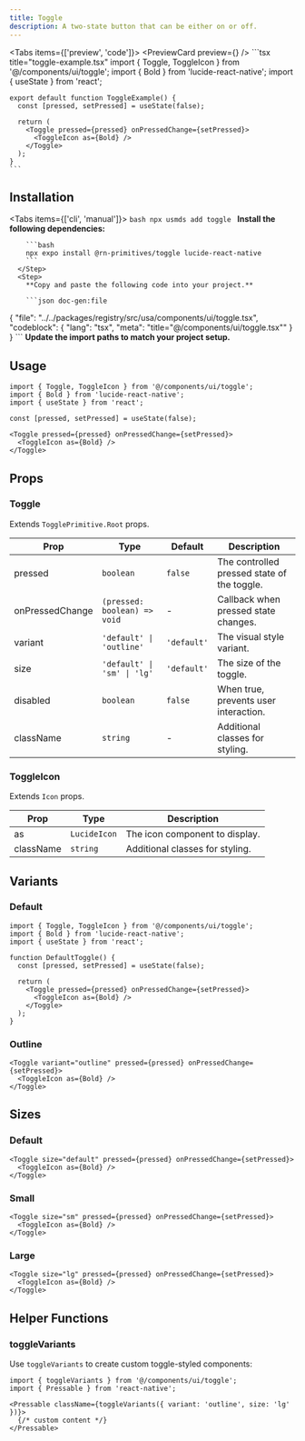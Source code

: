 ```yaml
---
title: Toggle
description: A two-state button that can be either on or off.
---
```



<Tabs items={['preview', 'code']}>
  <Tab value="preview">
    <PreviewCard preview={<TogglePreview />} />
  </Tab>
  <Tab value="code">
    ```tsx title="toggle-example.tsx"
    import { Toggle, ToggleIcon } from '@/components/ui/toggle';
    import { Bold } from 'lucide-react-native';
    import { useState } from 'react';

    export default function ToggleExample() {
      const [pressed, setPressed] = useState(false);

      return (
        <Toggle pressed={pressed} onPressedChange={setPressed}>
          <ToggleIcon as={Bold} />
        </Toggle>
      );
    }
    ```
  </Tab>
</Tabs>

## Installation

<Tabs items={['cli', 'manual']}>
  <Tab value="cli">
    ```bash
    npx usmds add toggle
    ```
  </Tab>
  <Tab value="manual">
    <Steps>
      <Step>
        **Install the following dependencies:**

        ```bash
        npx expo install @rn-primitives/toggle lucide-react-native
        ```
      </Step>
      <Step>
        **Copy and paste the following code into your project.**

        ```json doc-gen:file
{
  "file": "../../packages/registry/src/usa/components/ui/toggle.tsx",
  "codeblock": {
    "lang": "tsx",
    "meta": "title=\"@/components/ui/toggle.tsx\""
  }
}
        ```
      </Step>
      <Step>
        **Update the import paths to match your project setup.**
      </Step>
    </Steps>
  </Tab>
</Tabs>

## Usage

```tsx
import { Toggle, ToggleIcon } from '@/components/ui/toggle';
import { Bold } from 'lucide-react-native';
import { useState } from 'react';

const [pressed, setPressed] = useState(false);

<Toggle pressed={pressed} onPressedChange={setPressed}>
  <ToggleIcon as={Bold} />
</Toggle>
```

## Props

### Toggle

Extends `TogglePrimitive.Root` props.

| Prop | Type | Default | Description |
|------|------|---------|-------------|
| pressed | `boolean` | `false` | The controlled pressed state of the toggle. |
| onPressedChange | `(pressed: boolean) => void` | - | Callback when pressed state changes. |
| variant | `'default' \| 'outline'` | `'default'` | The visual style variant. |
| size | `'default' \| 'sm' \| 'lg'` | `'default'` | The size of the toggle. |
| disabled | `boolean` | `false` | When true, prevents user interaction. |
| className | `string` | - | Additional classes for styling. |

### ToggleIcon

Extends `Icon` props.

| Prop | Type | Description |
|------|------|-------------|
| as | `LucideIcon` | The icon component to display. |
| className | `string` | Additional classes for styling. |

## Variants

### Default

```tsx
import { Toggle, ToggleIcon } from '@/components/ui/toggle';
import { Bold } from 'lucide-react-native';
import { useState } from 'react';

function DefaultToggle() {
  const [pressed, setPressed] = useState(false);

  return (
    <Toggle pressed={pressed} onPressedChange={setPressed}>
      <ToggleIcon as={Bold} />
    </Toggle>
  );
}
```

### Outline

```tsx
<Toggle variant="outline" pressed={pressed} onPressedChange={setPressed}>
  <ToggleIcon as={Bold} />
</Toggle>
```

## Sizes

### Default

```tsx
<Toggle size="default" pressed={pressed} onPressedChange={setPressed}>
  <ToggleIcon as={Bold} />
</Toggle>
```

### Small

```tsx
<Toggle size="sm" pressed={pressed} onPressedChange={setPressed}>
  <ToggleIcon as={Bold} />
</Toggle>
```

### Large

```tsx
<Toggle size="lg" pressed={pressed} onPressedChange={setPressed}>
  <ToggleIcon as={Bold} />
</Toggle>
```


## Helper Functions

### toggleVariants

Use `toggleVariants` to create custom toggle-styled components:

```tsx
import { toggleVariants } from '@/components/ui/toggle';
import { Pressable } from 'react-native';

<Pressable className={toggleVariants({ variant: 'outline', size: 'lg' })}>
  {/* custom content */}
</Pressable>
```
